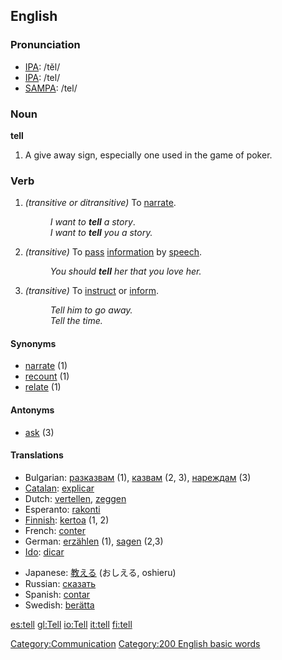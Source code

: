 ==English==

{{rank|each|between|face|175|tell|because|few|whom}}

=== Pronunciation ===
*[[w:IPA|IPA]]: /tĕl/
*[[w:IPA|IPA]]: /tel/
*[[w:SAMPA|SAMPA]]: /tel/

===Noun===
'''tell'''
# A give away sign, especially one used in the game of poker.

===Verb===
{{irregverb|'''to tell'''|'''[[tells]]'''|'''[[told]]'''|'''[[told]]'''|'''[[telling]]'''}}
#''(transitive or ditransitive)'' To [[narrate]].
#:''I want to '''tell''' a story''.
#:''I want to '''tell''' you a story.''
#''(transitive)'' To [[pass]] [[information]] by [[speech]].
#:''You should '''tell''' her that you love her.''
#''(transitive)'' To [[instruct]] or [[inform]].
#:''Tell him to go away.''
#:''Tell the time.''

==== Synonyms ====
*[[narrate]] (1)
*[[recount]] (1)
*[[relate]] (1)

==== Antonyms ====
*[[ask]] (3)

==== Translations ====
{{top}}
*Bulgarian: [[разказвам]] (1), [[казвам]] (2, 3), [[нареждам]] (3)
*[[Catalan]]: [[explicar]]
*Dutch: [[vertellen]], [[zeggen]]
*Esperanto: [[rakonti]]
*[[Finnish]]: [[kertoa]] (1, 2)
*French: [[conter]]
*German: [[erzählen]] (1), [[sagen]] (2,3)
*[[Ido]]: [[dicar]]
{{mid}}
*Japanese: [[教える]] (おしえる, oshieru)
*Russian: [[сказать]]
*Spanish: [[contar]]
*Swedish: [[berätta]]
{{bottom}}

[[Category:Communication]]

[[Category:200 English basic words]]

[[es:tell]]
[[gl:Tell]]
[[io:Tell]]
[[it:tell]]
[[fi:tell]]